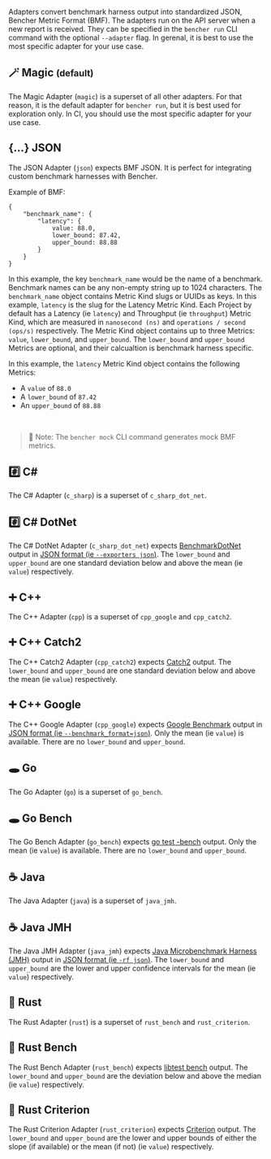 Adapters convert benchmark harness output into standardized JSON, Bencher Metric Format (BMF).
The adapters run on the API server when a new report is received.
They can be specified in the `bencher run` CLI command with the optional `--adapter` flag.
In gerenal, it is best to use the most specific adapter for your use case.

## 🪄 Magic <small>(default)</small>

The Magic Adapter (`magic`) is a superset of all other adapters.
For that reason, it is the default adapter for `bencher run`,
but it is best used for exploration only.
In CI, you should use the most specific adapter for your use case.

## \{...\} JSON

The JSON Adapter (`json`) expects BMF JSON.
It is perfect for integrating custom benchmark harnesses with Bencher.

Example of BMF:

```
{
    "benchmark_name": {
        "latency": {
            value: 88.0,
            lower_bound: 87.42,
            upper_bound: 88.88
        }
    }
}
```

In this example, the key `benchmark_name` would be the name of a benchmark.
Benchmark names can be any non-empty string up to 1024 characters.
The `benchmark_name` object contains Metric Kind slugs or UUIDs as keys.
In this example, `latency` is the slug for the Latency Metric Kind.
Each Project by default has a Latency (ie `latency`) and Throughput (ie `throughput`) Metric Kind,
which are measured in `nanosecond (ns)` and `operations / second (ops/s)` respectively.
The Metric Kind object contains up to three Metrics: `value`, `lower_bound`, and `upper_bound`.
The `lower_bound` and `upper_bound` Metrics are optional,
and their calcualtion is benchmark harness specific.

In this example, the `latency` Metric Kind object contains the following Metrics:

- A `value` of `88.0`
- A `lower_bound` of `87.42`
- An `upper_bound` of `88.88`

<br/>

> 🐰 Note: The `bencher mock` CLI command generates mock BMF metrics.

## #️⃣ C#

The C# Adapter (`c_sharp`) is a superset of `c_sharp_dot_net`.

## #️⃣ C# DotNet

The C# DotNet Adapter (`c_sharp_dot_net`) expects [BenchmarkDotNet](https://github.com/dotnet/BenchmarkDotNet) output in [JSON format (ie `--exporters json`)](https://benchmarkdotnet.org/articles/configs/exporters.html#sample-introexportjson).
The `lower_bound` and `upper_bound` are one standard deviation below and above the mean (ie `value`) respectively.

## ➕ C++

The C++ Adapter (`cpp`) is a superset of `cpp_google` and `cpp_catch2`.

## ➕ C++ Catch2

The C++ Catch2 Adapter (`cpp_catch2`) expects [Catch2](https://github.com/catchorg/Catch2) output.
The `lower_bound` and `upper_bound` are one standard deviation below and above the mean (ie `value`) respectively.

## ➕ C++ Google

The C++ Google Adapter (`cpp_google`) expects [Google Benchmark](https://github.com/google/benchmark) output in [JSON format (ie `--benchmark_format=json`)](https://github.com/google/benchmark/blob/main/docs/user_guide.md#output-formats).
Only the mean (ie `value`) is available. There are no `lower_bound` and `upper_bound`.

## 🕳 Go

The Go Adapter (`go`) is a superset of `go_bench`.

## 🕳 Go Bench

The Go Bench Adapter (`go_bench`) expects [go test -bench](https://pkg.go.dev/testing#hdr-Benchmarks) output.
Only the mean (ie `value`) is available. There are no `lower_bound` and `upper_bound`.

## ☕️ Java

The Java Adapter (`java`) is a superset of `java_jmh`.

## ☕️ Java JMH

The Java JMH Adapter (`java_jmh`) expects [Java Microbenchmark Harness (JMH)](https://github.com/openjdk/jmh) output in [JSON format (ie `-rf json`)](https://github.com/openjdk/jmh/blob/master/jmh-core/src/main/java/org/openjdk/jmh/results/format/ResultFormatType.java).
The `lower_bound` and `upper_bound` are the lower and upper confidence intervals for the mean (ie `value`) respectively.

## 🦀 Rust

The Rust Adapter (`rust`) is a superset of `rust_bench` and `rust_criterion`.

## 🦀 Rust Bench

The Rust Bench Adapter (`rust_bench`) expects [libtest bench](https://doc.rust-lang.org/rustc/tests/index.html#benchmarks) output.
The `lower_bound` and `upper_bound` are the deviation below and above the median (ie `value`) respectively.

## 🦀 Rust Criterion

The Rust Criterion Adapter (`rust_criterion`) expects [Criterion](https://github.com/bheisler/criterion.rs) output.
The `lower_bound` and `upper_bound` are the lower and upper bounds of either the slope (if available) or the mean (if not) (ie `value`) respectively.
